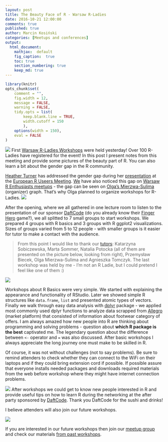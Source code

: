 ```yaml
---
layout: post
title: The Beauty Face of R - Warsaw R-Ladies
date: 2016-10-21 12:00:00
comments: true
published: true
author: Marcin Kosiński
categories: [Meetups and conferences]
output:
  html_document:
    mathjax:  default
    fig_caption:  true
    toc: true
    section_numbering: true
    keep_md: true
---
```

```r
library(knitr)
opts_chunk$set(
	comment = "",
	fig.width = 12, 
	message = FALSE,
	warning = FALSE,
	tidy.opts = list(
		keep.blank.line = TRUE,
		width.cutoff = 150
		),
	options(width = 150),
	eval = FALSE
)
```
<img src="/images/fulls/rladies1.JPG" class="fit image"> First [Warsaw R-Ladies Workshops](https://github.com/mi2-warsaw/RLadies/) were held yesterday! Over 100 R-Ladies have registered for the event! In this post I present notes from this meeting and provide some pictures of the beauty part of R. You can also learn a bit about the gender gap in the R community.

[Heather Turner](http://www.heatherturner.net/) has addressed the gender gap during her [presentation](https://github.com/eRum2016/Presentations-participants) at the [European R Useers Meeting](http://erum.ue.poznan.pl/). [We](https://github.com/orgs/mi2-warsaw/teams/ser) have also noticed this gap on [Warsaw R Enthusiasts meetups](http://www.meetup.com/Spotkania-Entuzjastow-R-Warsaw-R-Users-Group-Meetup/) - the gap can be seen on [Olga's Mierzwa-Sulima](http://github.com/olgamie) (organizer) graph. That's why Olga planned to organize workshops for R-Ladies.
<img src="/images/fulls/rladies_gender_gap.png" class="fit image">

After the opening, where we all gathered in one lecture room to listen to the presentation of our sponsor [DaftCode](http://daftcode.pl/) (do you already know their [Finger Hero](https://www.youtube.com/watch?v=ZnKyDRCDsxE) game?), we all splitted to 7 small groups to start workshops. We prepared 4 groups with R basics and 3 groups with R ggplot2 visualizations. Sizes of groups varied from 5 to 12 people - with smaller groups is it easier for tutor to make a contact with the audience. 

> From this point I would like to thank our [tutors](https://github.com/orgs/mi2-warsaw/teams/rladiesworkshoptutors): Katarzyna Sobiczewska, Marta Sommer, Natalia Potocka (all of them are presented on the picture below, looking from right), Przemysław Biecek, Olga Mierzwa-Sulima and Agnieszka Tomczyk. The last workshop was held by me - I'm not an R Ladie, but I could pretend I feel like one of them :)

<img src="/images/fulls/rladies_tutors.JPG" class="fit image">

Workshops about R Basics were very simple. We started with explaining the appearance and functionality of RStudio. Later we showed simple R structures like `data.frame`, `list` and presented atomic types of vectors. Finally we walk through easy data analysis with [dplyr](https://cran.r-project.org/web/packages/dplyr/index.html) package - we applied most commonly used dplyr functions to analyze data scrapped from [Allegro](http://allegro.pl/) (market platform) that consisted of information about footwear category of offers. I am always amazed how new people into R are thinking about programming and solving problems - question about **which R package is the best** captivated me. The legendary question about the difference between `<-` operator and `=` was also discussed. After basic workshops I always appreciate the long journey one must make to be skilled in R.

Of course, it was not without challenges (not to say problems). Be sure to remind attenders to check whether they can connect to the WiFi on their laptops and if they could bring extension cord if possible. If possible assure that everyone installs needed packages and downloads required materials from the web before workshop where they might have internet connection problems. 

<img src="/images/fulls/daftcode.jpg" class="left image"> After workshops we could get to know new people interested in R and provide useful tips on how to learn R during the networking at the after party sponsored by [DaftCode](http://daftcode.pl/). Thank you DaftCode for the sushi and drinks! 

I believe attenders will also join our future workshops.

<img src="/images/fulls/rladies_after.JPG" class="fit image">

If you are interested in our future workshops then join our [meetup group](http://www.meetup.com/Spotkania-Entuzjastow-R-Warsaw-R-Users-Group-Meetup/) and check our materials [from past workshops](https://github.com/mi2-warsaw/RLadies/).


